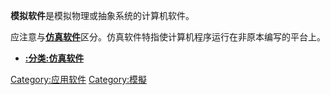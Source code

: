 {{Commons category|Simulation software}}
{{Cat main|模拟软件}}

'''模拟软件'''是模拟物理或抽象系统的计算机软件。

应注意与'''[[仿真器|仿真软件]]'''区分。仿真软件特指使计算机程序运行在非原本编写的平台上。
*'''[[:分类:仿真软件|:分类:仿真软件]]'''

[[Category:应用软件|Category:应用软件]]
[[Category:模擬|Category:模擬]]